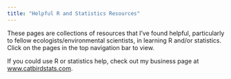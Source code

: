 ```yaml
---
title: "Helpful R and Statistics Resources"
---
```


These pages are collections of resources that I've found helpful, particularly to fellow ecologists/environmental scientists, in learning R and/or statistics. Click on the pages in the top navigation bar to view.

If you could use R or statistics help, check out my business page at [www.catbirdstats.com](www.catbirdstats.com).
